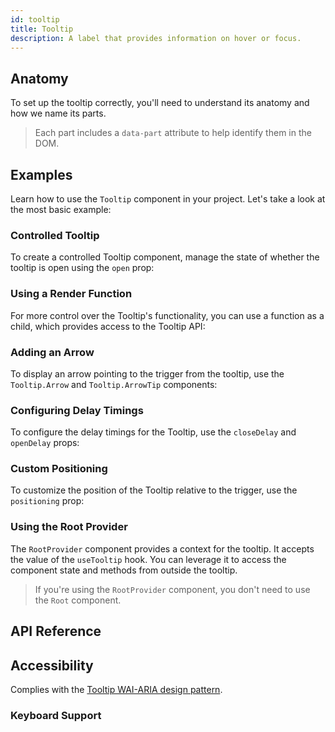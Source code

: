 ```yaml
---
id: tooltip
title: Tooltip
description: A label that provides information on hover or focus.
---
```


<ComponentPreview id="Tooltip" />

## Anatomy

To set up the tooltip correctly, you'll need to understand its anatomy and how we name its parts.

> Each part includes a `data-part` attribute to help identify them in the DOM.

<Anatomy id="tooltip" />

## Examples

Learn how to use the `Tooltip` component in your project. Let's take a look at the most basic
example:

<Example id="basic" />

### Controlled Tooltip

To create a controlled Tooltip component, manage the state of whether the tooltip is open using the
`open` prop:

<Example id="controlled" />

### Using a Render Function

For more control over the Tooltip's functionality, you can use a function as a child, which provides
access to the Tooltip API:

<Example id="render-fn" />

### Adding an Arrow

To display an arrow pointing to the trigger from the tooltip, use the `Tooltip.Arrow` and
`Tooltip.ArrowTip` components:

<Example id="arrow" />

### Configuring Delay Timings

To configure the delay timings for the Tooltip, use the `closeDelay` and `openDelay` props:

<Example id="timings" />

### Custom Positioning

To customize the position of the Tooltip relative to the trigger, use the `positioning` prop:

<Example id="positioning" />

### Using the Root Provider

The `RootProvider` component provides a context for the tooltip. It accepts the value of the `useTooltip` hook.
You can leverage it to access the component state and methods from outside the tooltip.

<Example id="root-provider" />

> If you're using the `RootProvider` component, you don't need to use the `Root` component.

## API Reference

<ComponentTypes id="tooltip" />

## Accessibility

Complies with the
[Tooltip WAI-ARIA design pattern](https://www.w3.org/WAI/ARIA/apg/patterns/tooltip/).

### Keyboard Support

<KeyBindingsTable id="tooltip" />
